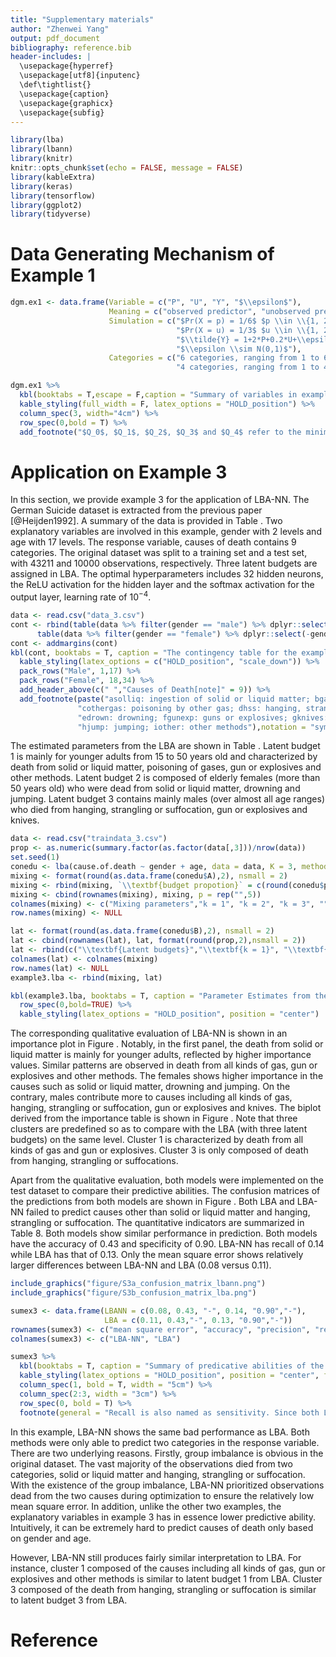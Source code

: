 ```yaml
---
title: "Supplementary materials"
author: "Zhenwei Yang"
output: pdf_document
bibliography: reference.bib
header-includes: |
  \usepackage{hyperref}
  \usepackage[utf8]{inputenc}
  \def\tightlist{}
  \usepackage{caption}
  \usepackage{graphicx}
  \usepackage{subfig}
---
```


\renewcommand{\thefigure}{S\arabic{figure}}
\setcounter{figure}{0}
\renewcommand{\thetable}{S\arabic{table}}
\setcounter{table}{0}
\renewcommand{\theequation}{S\arabic{equation}}
\setcounter{equation}{0}


```r
library(lba)
library(lbann)
library(knitr)
knitr::opts_chunk$set(echo = FALSE, message = FALSE)
library(kableExtra)
library(keras)
library(tensorflow)
library(ggplot2)
library(tidyverse)
```

# Data Generating Mechanism of Example 1
```r
dgm.ex1 <- data.frame(Variable = c("P", "U", "Y", "$\\epsilon$"),
                      Meaning = c("observed predictor", "unobserved predictor", "response variable", "error term"),
                      Simulation = c("$Pr(X = p) = 1/6$ $p \\in \\{1, 2, ..., 6\\}$", 
                                     "$Pr(X = u) = 1/3$ $u \\in \\{1, 2, 3\\}$",
                                     "$\\tilde{Y} = 1+2*P+0.2*U+\\epsilon$ Y was formed by categorizing $\\tilde{Y}$ at the boundary of $Q_0$, $Q_1$, $Q_2$, $Q_3$ and $Q_4$ [note]",
                                     "$\\epsilon \\sim N(0,1)$"),
                      Categories = c("6 categories, ranging from 1 to 6", "3 categories, ranging from 1 to 3",
                                     "4 categories, ranging from 1 to 4", "-"))

dgm.ex1 %>% 
  kbl(booktabs = T,escape = F,caption = "Summary of variables in example 1", valign = T) %>% 
  kable_styling(full_width = F, latex_options = "HOLD_position") %>% 
  column_spec(3, width="4cm") %>% 
  row_spec(0,bold = T) %>% 
  add_footnote("$Q_0$, $Q_1$, $Q_2$, $Q_3$ and $Q_4$ refer to the minimum, first quantile, second quantile, third quantile and maximum value of the data", escape = F, notation = "symbol", threeparttable = T)
```

# Application on Example 3
In this section, we provide example 3 for the application of LBA-NN. The German Suicide dataset is extracted from the previous paper [@Heijden1992]. A summary of the data is provided in Table \ref{tab:tabex3}. Two explanatory variables are involved in this example, gender with 2 levels and age with 17 levels. The response variable, causes of death contains 9 categories. The original dataset was split to a training set and a test set, with 43211 and 10000 observations, respectively. Three latent budgets are assigned in LBA. The optimal hyperparameters includes 32 hidden neurons, the ReLU activation for the hidden layer and the softmax activation for the output layer, learning rate of $10^{-4}$.

```r
data <- read.csv("data_3.csv")
cont <- rbind(table(data %>% filter(gender == "male") %>% dplyr::select(-gender)),
      table(data %>% filter(gender == "female") %>% dplyr::select(-gender)))
cont <- addmargins(cont)
kbl(cont, booktabs = T, caption = "The contingency table for the example data 3") %>% 
  kable_styling(latex_options = c("HOLD_position", "scale_down")) %>% 
  pack_rows("Male", 1,17) %>% 
  pack_rows("Female", 18,34) %>% 
  add_header_above(c(" ","Causes of Death[note]" = 9)) %>% 
  add_footnote(paste("asolliq: ingestion of solid or liquid matter; bgas: gas poisoning at home;",
               "cothergas: poisoning by other gas; dhss: hanging, strangling and suffocation;",
               "edrown: drowning; fgunexp: guns or explosives; gknives: knives, etc.;",
               "hjump: jumping; iother: other methods"),notation = "symbol")
```

The estimated parameters from the LBA are shown in Table \ref{tab:lbaex3}. Latent budget 1 is mainly for younger adults from 15 to 50 years old and characterized by death from solid or liquid matter, poisoning of gases, gun or explosives and other methods. Latent budget 2 is composed of elderly females (more than 50 years old) who were dead from solid or liquid matter, drowning and jumping. Latent budget 3 contains mainly males (over almost all age ranges) who died from hanging, strangling or suffocation, gun or explosives and knives.

```r
data <- read.csv("traindata_3.csv")
prop <- as.numeric(summary.factor(as.factor(data[,3]))/nrow(data))
set.seed(1)
conedu <- lba(cause.of.death ~ gender + age, data = data, K = 3, method = "ls", trace.lba = F)
mixing <- format(round(as.data.frame(conedu$A),2), nsmall = 2)
mixing <- rbind(mixing, `\\textbf{budget propotion}` = c(round(conedu$pk,2), ""))
mixing <- cbind(rownames(mixing), mixing, p = rep("",5))
colnames(mixing) <- c("Mixing parameters","k = 1", "k = 2", "k = 3", "")
row.names(mixing) <- NULL

lat <- format(round(as.data.frame(conedu$B),2), nsmall = 2)
lat <- cbind(rownames(lat), lat, format(round(prop,2),nsmall = 2))
lat <- rbind(c("\\textbf{Latent budgets}","\\textbf{k = 1}", "\\textbf{k = 2}", "\\textbf{k = 3}", "$p_{+j}$"), lat)
colnames(lat) <- colnames(mixing)
row.names(lat) <- NULL
example3.lba <- rbind(mixing, lat)

kbl(example3.lba, booktabs = T, caption = "Parameter Estimates from the Latent Budget Analysis of Example 3", align = "c", escape = F) %>% 
  row_spec(0,bold=TRUE) %>% 
  kable_styling(latex_options = "HOLD_position", position = "center") 
```

The corresponding qualitative evaluation of LBA-NN is shown in an importance plot in Figure \ref{fig:impex3}. Notably, in the first panel, the death from solid or liquid matter is mainly for younger adults, reflected by higher importance values. Similar patterns are observed in death from all kinds of gas, gun or explosives and other methods. The females shows higher importance in the causes such as solid or liquid matter, drowning and jumping. On the contrary, males contribute more to causes including all kinds of gas, hanging, strangling or suffocation, gun or explosives and knives. The biplot derived from the importance table is shown in Figure \ref{fig:bipex3}. Note that three clusters are predefined so as to compare with the LBA (with three latent budgets) on the same level. Cluster 1 is characterized by death from all kinds of gas and gun or explosives. Cluster 3 is only composed of death from hanging, strangling or suffocations. 

\begin{figure}[H]
\centering
\includegraphics[width=0.8\textwidth]{figure/S1_importance_plot_example_3.png}
\caption{The importance plots of example 3 from LBA-NN. (x axis: categories of 2 variables, gender and age; y axis: importance value; each grid: for the categories of the response variable, cause of death) \label{fig:impex3}}
\end{figure}

\begin{figure}[H]
\centering
\includegraphics[width=0.7\textwidth]{figure/S2_biplot_example_3.png}
\caption{The biplot of example 3 from LBA-NN. (three clusters were predefined; explanatory categories presented in inverted triangle; response categories presented in points)
\label{fig:bipex3}}
\end{figure}

Apart from the qualitative evaluation, both models were implemented on the test dataset to compare their predictive abilities. The confusion matrices of the predictions from both models are shown in Figure \ref{fig:S3}. Both LBA and LBA-NN failed to predict causes other than solid or liquid matter and hanging, strangling or suffocation. The quantitative indicators are summarized in Table 8. Both models show similar performance in prediction. Both models have the accuracy of 0.43 and specificity of 0.90. LBA-NN has recall of 0.14 while LBA has that of 0.13. Only the mean square error shows relatively larger differences between LBA-NN and LBA (0.08 versus 0.11).



```r
include_graphics("figure/S3a_confusion_matrix_lbann.png")
include_graphics("figure/S3b_confusion_matrix_lba.png")
```


```r
sumex3 <- data.frame(LBANN = c(0.08, 0.43, "-", 0.14, "0.90","-"),
                     LBA = c(0.11, 0.43,"-", 0.13, "0.90","-"))
rownames(sumex3) <- c("mean square error", "accuracy", "precision", "recall", "specificity", "f1-score")
colnames(sumex3) <- c("LBA-NN", "LBA")

sumex3 %>% 
  kbl(booktabs = T, caption = "Summary of predicative abilities of the two models for example 3", align = 'c') %>% 
  kable_styling(latex_options = "HOLD_position", position = "center", full_width = F) %>% 
  column_spec(1, bold = T, width = "5cm") %>% 
  column_spec(2:3, width = "3cm") %>% 
  row_spec(0, bold = T) %>% 
  footnote(general = "Recall is also named as sensitivity. Since both LBA-NN and the LBA fail to predict classes other than “asolliq” and “dhss”, the precision and f1-score for LBA and LBA-NN are NA.",threeparttable = T, fixed_small_size = T)
```

In this example, LBA-NN shows the same bad performance as LBA. Both methods were only able to predict two categories in the response variable. There are two underlying reasons. Firstly, group imbalance is obvious in the original dataset. The vast majority of the observations died from two categories, solid or liquid matter and hanging, strangling or suffocation. With the existence of the group imbalance, LBA-NN prioritized observations dead from the two causes during optimization to ensure the relatively low mean square error. In addition, unlike the other two examples, the explanatory variables in example 3 has in essence lower predictive ability. Intuitively, it can be extremely hard to predict causes of death only based on gender and age.

However, LBA-NN still produces fairly similar interpretation to LBA. For instance, cluster 1 composed of the causes including all kinds of gas, gun or explosives and other methods is similar to latent budget 1 from LBA. Cluster 3 composed of the death from hanging, strangling or suffocation is similar to latent budget 3 from LBA. 

# Reference